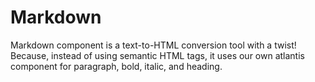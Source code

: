 
<Meta title="Components/Text and Typography/Markdown/Docs" />

# Markdown

Markdown component is a text-to-HTML conversion tool with a twist! Because,
instead of using semantic HTML tags, it uses our own atlantis component for
paragraph, bold, italic, and heading.
